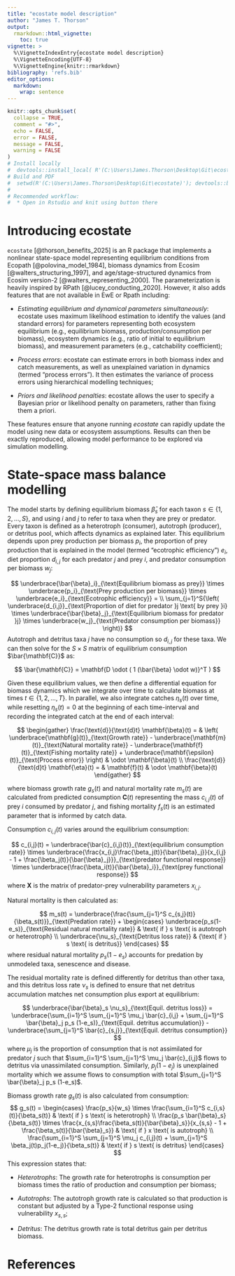 ```yaml
---
title: "ecostate model description"
author: "James T. Thorson"
output:
  rmarkdown::html_vignette:
    toc: true
vignette: >
  %\VignetteIndexEntry{ecostate model description}
  %\VignetteEncoding{UTF-8}
  %\VignetteEngine{knitr::rmarkdown}
bibliography: 'refs.bib'
editor_options: 
  markdown: 
    wrap: sentence
---
```


```r
knitr::opts_chunk$set(
  collapse = TRUE,
  comment = "#>",
  echo = FALSE,
  error = FALSE,
  message = FALSE,
  warning = FALSE
)
# Install locally
#  devtools::install_local( R'(C:\Users\James.Thorson\Desktop\Git\ecostate)', force=TRUE )
# Build and PDF
#  setwd(R'(C:\Users\James.Thorson\Desktop\Git\ecostate)'); devtools::build_rmd("vignettes/model-description.Rmd"); rmarkdown::render( "vignettes/model-description.Rmd", rmarkdown::pdf_document())
#
# Recommended workflow:
#  * Open in Rstudio and knit using button there
```

\newcommand{\B}{\mathbf}   <!-- math bold nonitalic -->  
\newcommand{\PL}{\mathrm}   <!-- math nonitalic -->   
\newcommand{\s}{\boldsymbol{s}}

# Introducing ecostate

`ecostate` [@thorson_benefits_2025] is an R package that implements a nonlinear state-space model representing equilibrium conditions from Ecopath [@polovina_model_1984], biomass dynamics from Ecosim [@walters_structuring_1997], and age/stage-structured dynamics from Ecosim version-2 [@walters_representing_2000].  The parameterization is heavily inspired by RPath [@lucey_conducting_2020].  However, it also adds features that are not available in EwE or Rpath including:

* _Estimating equilibrium and dynamical parameters simultaneously_:  ecostate uses maximum likelihood estimation to identify the values (and standard errors) for parameters representing both ecosystem equilibrium (e.g., equilibrium biomass, production/consumption per biomass), ecosystem dynamics (e.g., ratio of initial to equilibrium biomass), and measurement parameters (e.g., catchability coefficient);

* _Process errors_:  ecostate can estimate errors in both biomass index and catch measurements, as well as unexplained variation in dynamics (termed "process errors").  It then estimates the variance of process errors using hierarchical modelling techniques;

* _Priors and likelihood penalties_:  ecostate allows the user to specify a Bayesian prior or likelihood penalty on parameters, rather than fixing them a priori.

These features ensure that anyone running _ecostate_ can rapidly update the model using new data or ecosystem assumptions.  Results can then be exactly reproduced, allowing model performance to be explored via simulation modelling.  

# State-space mass balance modelling

The model starts by defining equilibrium biomass $\bar{\beta}_s$ for each taxon $s \in \{1,2,...,S\}$, and using $i$ and $j$ to refer to taxa when they are prey or predator.  Every taxon is defined as a heterotroph (consumer), autotroph (producer), or detritus pool, which affects dynamics as explained later.  This equilibrium depends upon prey production per biomass $p_i$, the proportion of prey production that is explained in the model (termed "ecotrophic efficiency") $e_i$, diet proportion $d_{i,j}$ for each predator $j$ and prey $i$, and predator consumption per biomass $w_j$:

$$
\underbrace{\bar{\beta}_i}_{\text{Equilibrium biomass as prey}} 
\times \underbrace{p_i}_{\text{Prey production per biomass}} 
\times \underbrace{e_i}_{\text{Ecotrophic efficiency}} = \\
\sum_{j=1}^S{\left( 
  \underbrace{d_{i,j}}_{\text{Proportion of diet for predator }j \text{ by prey }i}
  \times \underbrace{\bar{\beta}_j}_{\text{Equilibrium biomass for predator }j}
  \times \underbrace{w_j}_{\text{Predator consumption per biomass}}
\right)}
$$
Autotroph and detritus taxa $j$ have no consumption so $d_{i,j}$ for these taxa.  We can then solve for the $S \times S$ matrix of equilibrium consumption $\bar{\mathbf{C}}$ as:

$$
\bar{\mathbf{C}} = \mathbf{D \odot ( 1 (\bar{\beta} \odot w)}^T ) 
$$

Given these equilibrium values, we then define a differential equation for biomass dynamics which we integrate over time to calculate biomass at times $t \in \{ 1, 2, ..., T \}$.  In parallel, we also integrate catches $\eta_s(t)$ over time, while resetting $\eta_s(t)=0$ at the beginning of each time-interval and recording the integrated catch at the end of each interval:

$$
\begin{gather}
\frac{\text{d}}{\text{d}t} \mathbf{\beta}(t) = &  
\left(
  \underbrace{\mathbf{g}(t)}_{\text{Growth rate}} - 
  \underbrace{\mathbf{m}(t)}_{\text{Natural mortality rate}} - 
  \underbrace{\mathbf{f}(t)}_{\text{Fishing mortality rate}} + 
  \underbrace{\mathbf{\epsilon}(t)}_{\text{Process error}}  
\right) 
& \odot \mathbf{\beta}(t) \\
\frac{\text{d}}{\text{d}t} \mathbf{\eta}(t) = & \mathbf{f}(t) & \odot \mathbf{\beta}(t)
\end{gather}
$$

where biomass growth rate $g_s(t)$ and natural mortality rate $m_s(t)$ are calculated from predicted consumption $\mathbf{C}(t)$ representing the mass $c_{i,j}(t)$ of prey $i$ consumed by predator $j$, and fishing mortality $f_s(t)$ is an estimated parameter that is informed by catch data.  

Consumption $c_{i,j}(t)$ varies around the equilibrium consumption:

$$
c_{i,j}(t) = \underbrace{\bar{c}_{i,j}(t)}_{\text{equilibrium consumption rate}} \times
\underbrace{\frac{x_{i,j}\frac{\beta_j(t)}{\bar{\beta}_j}}{x_{i,j} - 1 + \frac{\beta_j(t)}{\bar{\beta}_j}}}_{\text{predator functional response}} \times
\underbrace{\frac{\beta_i(t)}{\bar{\beta}_i}}_{\text{prey functional response}}
$$
where $\mathbf{X}$ is the matrix of predator-prey vulnerability parameters $x_{i,j}$. 

Natural mortality is then calculated as:

$$
m_s(t) = \underbrace{\frac{\sum_{j=1}^S c_{s,j}(t)}{\beta_s(t)}}_{\text{Predation rate}} + 
\begin{cases}
  \underbrace{p_s(1-e_s)}_{\text{Residual natural mortality rate}} & \text{ if } s \text{ is autotroph or heterotroph} \\
  \underbrace{\nu_s}_{\text{Detritus loss rate}} & {\text{ if } s \text{ is detritus}}
\end{cases}
$$
where residual natural mortality $p_s(1-e_s)$ accounts for predation by unmodeled taxa, senescence and disease.  

The residual mortality rate is defined differently for detritus than other taxa, and this detritus loss rate $\nu_s$ is defined to ensure that net detritus accumulation matches net consumption plus export at equilibrium:

$$
\underbrace{\bar{\beta}_s \nu_s}_{\text{Equil. detritus loss}} = \underbrace{\sum_{i=1}^S \sum_{j=1}^S \mu_j \bar{c}_{i,j} + \sum_{j=1}^S \bar{\beta}_j p_s (1-e_s)}_{\text{Equil. detritus accumulation}} - \underbrace{\sum_{j=1}^S \bar{c}_{s,j}}_{\text{Equil. detritus consumption}}
$$
where $\mu_j$ is the proportion of consumption that is not assimilated for predator $j$ such that $\sum_{i=1}^S \sum_{j=1}^S \mu_j \bar{c}_{i,j}$ flows to detritus via unassimilated consumption.  Similarly, $p_j(1-e_j)$ is unexplained mortality which we assume flows to consumption with total $\sum_{j=1}^S \bar{\beta}_j p_s (1-e_s)$.

Biomass growth rate $g_s(t)$ is also calculated from consumption:
$$
g_s(t) = \begin{cases}
\frac{p_s}{w_s} \times \frac{\sum_{i=1}^S c_{i,s}(t)}{\beta_s(t)} & \text{ if } s \text{ is heterotroph} \\
\frac{p_s \bar{\beta}_s}{\beta_s(t)} \times \frac{x_{s,s}\frac{\beta_s(t)}{\bar{\beta}_s}}{x_{s,s} - 1 + \frac{\beta_s(t)}{\bar{\beta}_s}} & \text{ if } x \text{ is autotroph} \\
\frac{\sum_{i=1}^S \sum_{j=1}^S \mu_j c_{i,j}(t) + \sum_{j=1}^S \beta_j(t)p_j(1-e_j)}{\beta_s(t)} & \text{ if } s \text{ is detritus} 
\end{cases}
$$
This expression states that:

* _Heterotrophs_: The growth rate for heterotrophs is consumption per biomass times the ratio of production and consumption per biomass;

* _Autotrophs_: The autotroph growth rate is calculated so that production is constant but adjusted by a Type-2 functional response using vulnerability $x_{s,s}$;

* _Detritus_:  The detritus growth rate is total detritus gain per detritus biomass.  

# References

